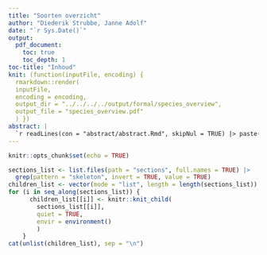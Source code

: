 ```yaml
---
title: "Soorten overzicht"
author: "Diederik Strubbe, Janne Adolf"
date: "`r Sys.Date()`"
output: 
  pdf_document:
    toc: true
    toc_depth: 1
toc-title: "Inhoud"
knit: (function(inputFile, encoding) {
  rmarkdown::render(
  inputFile, 
  encoding = encoding, 
  output_dir = "../../../../output/formal/species_overview",
  output_file = "species_overview.pdf"
  ) })
abstract: |
  `r readLines(con = "abstract/abstract.Rmd", skipNul = TRUE) |> paste(collapse = " ")`
---
```


```r
knitr::opts_chunk$set(echo = TRUE)
```

\newpage

```r
sections_list <- list.files(path = "sections", full.names = TRUE) |>
  grep(pattern = "skeleton", invert = TRUE, value = TRUE)
children_list <- vector(mode = "list", length = length(sections_list))
for (i in seq_along(sections_list)) {
      children_list[[i]] <- knitr::knit_child(
        sections_list[[i]],
        quiet = TRUE,
        envir = environment()
        )
    }
cat(unlist(children_list), sep = "\n")
```
